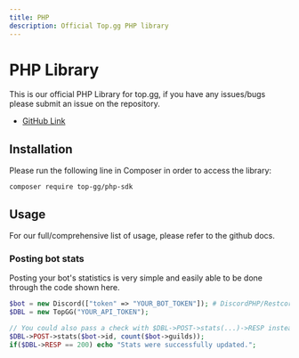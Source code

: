 ```yaml
---
title: PHP
description: Official Top.gg PHP library
---
```


# PHP Library

This is our official PHP Library for top.gg, if you have any issues/bugs please submit an issue on the repository.

- [GitHub Link](https://github.com/top-gg/php-sdk)

## Installation

Please run the following line in Composer in order to access the library:

```composer require top-gg/php-sdk```

## Usage

For our full/comprehensive list of usage, please refer to the github docs.

### Posting bot stats

Posting your bot's statistics is very simple and easily able to be done through the code shown here.

```php
$bot = new Discord(["token" => "YOUR_BOT_TOKEN"]); # DiscordPHP/Restcord Client
$DBL = new TopGG("YOUR_API_TOKEN");

// You could also pass a check with $DBL->POST->stats(...)->RESP instead.
$DBL->POST->stats($bot->id, count($bot->guilds));
if($DBL->RESP == 200) echo "Stats were successfully updated.";
```
